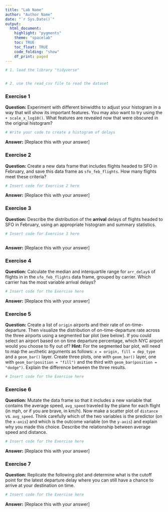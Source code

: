 ```yaml
---
title: "Lab Name"
author: "Author Name"
date: "`r Sys.Date()`"
output: 
  html_document:
    highlight: "pygments"
    theme: "spacelab"
    toc: TRUE
    toc_float: TRUE
    code_folding: "show"
    df_print: paged
---
```


```r
# 1. load the library "tidyverse"


# 2. use the read_csv file to read the dataset


```

### Exercise 1

**Question:**  Experiment with different binwidths to adjust your histogram in a way that will show its important features. You may also want to try using the `+ scale_x_log10()`. What features are revealed now that were obscured in the original histogram?

```r
# Write your code to create a histogram of delays

```

**Answer:** [Replace this with your answer]




### Exercise 2

**Question:**  Create a new data frame that includes flights headed to SFO in February, and save this data frame as `sfo_feb_flights`.
How many flights meet these criteria?


```r
# Insert code for Exercise 2 here


```

**Answer:** [Replace this with your answer]




### Exercise 3

**Question:** Describe the distribution of the **arrival** delays of flights headed to SFO in February, using an appropriate histogram and summary statistics.

```r
# Insert code for Exercise 3 here



```

**Answer:** [Replace this with your answer]




### Exercise 4

**Question:** Calculate the median and interquartile range for `arr_delay`s of flights in in the `sfo_feb_flights` data frame, grouped by carrier. Which carrier has the most variable arrival delays?

```r
# Insert code for the Exercise here


```


**Answer:** [Replace this with your answer]





### Exercise 5

**Question:** Create a list of `origin` airports and their rate of on-time-departure. Then visualize the distribution of  on-time-departure rate across the three airports using a segmented bar plot (see below). If you could select an airport based on on time departure percentage, which NYC airport would you choose to fly out of?
**Hint:** For the segmented bar plot, will need to map the `aes`thetic arguments as follows: `x = origin, fill = dep_type` and a `geom_bar()` layer. Create three plots, one with `geom_bar()` layer, one with `geom_bar(position = "fill")` and the third with `geom_bar(position = "dodge")`. Explain the difference between the three results.


```r
# Insert code for the Exercise here


```



### Exercise 6

**Question:** Mutate the data frame so that it includes a new variable that contains the average speed, `avg_speed` traveled by the plane for each flight (in mph, or if you are brave, in km/h). Now make a scatter plot of `distance` vs. `avg_speed`. 
    Think carefully which of the two variables is the predictor (on the `x-axis`) and which is the outcome variable (on the `y-axis`) and explain why you made this choice. Describe the relationship between average speed and distance.

```r
# Insert code for the Exercise here


```

**Answer:** [Replace this with your answer]


### Exercise 7

**Question:** Replicate the following plot and determine what is the cutoff point for the latest departure delay where you can still have a chance to arrive at your destination on time. 

```r
# Insert code for the Exercise here


```

**Answer:** [Replace this with your answer]

